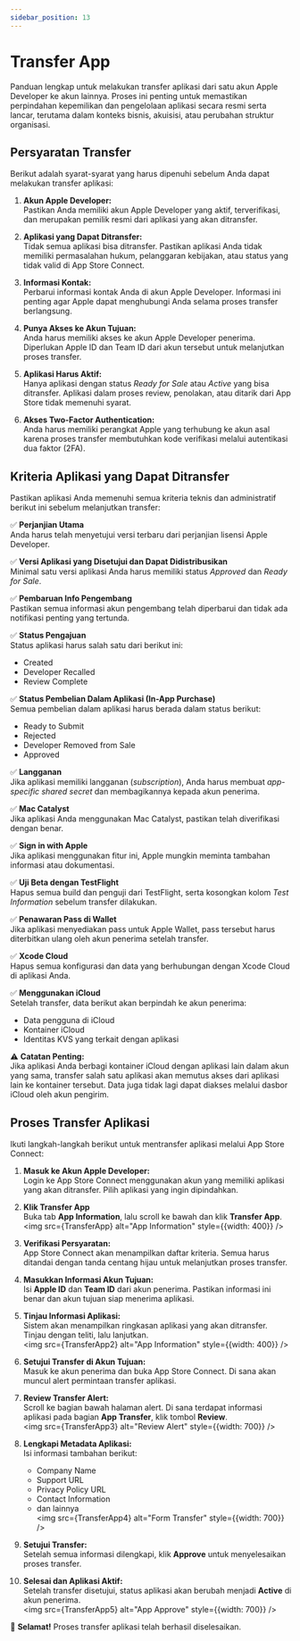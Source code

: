 ```yaml
---
sidebar_position: 13
---
```



# Transfer App

Panduan lengkap untuk melakukan transfer aplikasi dari satu akun Apple Developer ke akun lainnya. Proses ini penting untuk memastikan perpindahan kepemilikan dan pengelolaan aplikasi secara resmi serta lancar, terutama dalam konteks bisnis, akuisisi, atau perubahan struktur organisasi.

## Persyaratan Transfer

Berikut adalah syarat-syarat yang harus dipenuhi sebelum Anda dapat melakukan transfer aplikasi:

1. **Akun Apple Developer:**  
   Pastikan Anda memiliki akun Apple Developer yang aktif, terverifikasi, dan merupakan pemilik resmi dari aplikasi yang akan ditransfer.

2. **Aplikasi yang Dapat Ditransfer:**  
   Tidak semua aplikasi bisa ditransfer. Pastikan aplikasi Anda tidak memiliki permasalahan hukum, pelanggaran kebijakan, atau status yang tidak valid di App Store Connect.

3. **Informasi Kontak:**  
   Perbarui informasi kontak Anda di akun Apple Developer. Informasi ini penting agar Apple dapat menghubungi Anda selama proses transfer berlangsung.

4. **Punya Akses ke Akun Tujuan:**  
   Anda harus memiliki akses ke akun Apple Developer penerima. Diperlukan Apple ID dan Team ID dari akun tersebut untuk melanjutkan proses transfer.

5. **Aplikasi Harus Aktif:**  
   Hanya aplikasi dengan status *Ready for Sale* atau *Active* yang bisa ditransfer. Aplikasi dalam proses review, penolakan, atau ditarik dari App Store tidak memenuhi syarat.

6. **Akses Two-Factor Authentication:**  
   Anda harus memiliki perangkat Apple yang terhubung ke akun asal karena proses transfer membutuhkan kode verifikasi melalui autentikasi dua faktor (2FA).

## Kriteria Aplikasi yang Dapat Ditransfer

Pastikan aplikasi Anda memenuhi semua kriteria teknis dan administratif berikut ini sebelum melanjutkan transfer:

✅ **Perjanjian Utama**  
Anda harus telah menyetujui versi terbaru dari perjanjian lisensi Apple Developer.

✅ **Versi Aplikasi yang Disetujui dan Dapat Didistribusikan**  
Minimal satu versi aplikasi Anda harus memiliki status *Approved* dan *Ready for Sale*.

✅ **Pembaruan Info Pengembang**  
Pastikan semua informasi akun pengembang telah diperbarui dan tidak ada notifikasi penting yang tertunda.

✅ **Status Pengajuan**  
Status aplikasi harus salah satu dari berikut ini:
- Created  
- Developer Recalled  
- Review Complete

✅ **Status Pembelian Dalam Aplikasi (In-App Purchase)**  
Semua pembelian dalam aplikasi harus berada dalam status berikut:
- Ready to Submit  
- Rejected  
- Developer Removed from Sale  
- Approved

✅ **Langganan**  
Jika aplikasi memiliki langganan (*subscription*), Anda harus membuat *app-specific shared secret* dan membagikannya kepada akun penerima.

✅ **Mac Catalyst**  
Jika aplikasi Anda menggunakan Mac Catalyst, pastikan telah diverifikasi dengan benar.

✅ **Sign in with Apple**  
Jika aplikasi menggunakan fitur ini, Apple mungkin meminta tambahan informasi atau dokumentasi.

✅ **Uji Beta dengan TestFlight**  
Hapus semua build dan penguji dari TestFlight, serta kosongkan kolom *Test Information* sebelum transfer dilakukan.

✅ **Penawaran Pass di Wallet**  
Jika aplikasi menyediakan pass untuk Apple Wallet, pass tersebut harus diterbitkan ulang oleh akun penerima setelah transfer.

✅ **Xcode Cloud**  
Hapus semua konfigurasi dan data yang berhubungan dengan Xcode Cloud di aplikasi Anda.

✅ **Menggunakan iCloud**  
Setelah transfer, data berikut akan berpindah ke akun penerima:
- Data pengguna di iCloud  
- Kontainer iCloud  
- Identitas KVS yang terkait dengan aplikasi

⚠️ **Catatan Penting:**  
Jika aplikasi Anda berbagi kontainer iCloud dengan aplikasi lain dalam akun yang sama, transfer salah satu aplikasi akan memutus akses dari aplikasi lain ke kontainer tersebut. Data juga tidak lagi dapat diakses melalui dasbor iCloud oleh akun pengirim.

## Proses Transfer Aplikasi

Ikuti langkah-langkah berikut untuk mentransfer aplikasi melalui App Store Connect:

1. **Masuk ke Akun Apple Developer:**  
   Login ke App Store Connect menggunakan akun yang memiliki aplikasi yang akan ditransfer. Pilih aplikasi yang ingin dipindahkan.

2. **Klik Transfer App**  
   Buka tab **App Information**, lalu scroll ke bawah dan klik **Transfer App**.  
   <img src={TransferApp} alt="App Information" style={{width: 400}} />

3. **Verifikasi Persyaratan:**  
   App Store Connect akan menampilkan daftar kriteria. Semua harus ditandai dengan tanda centang hijau untuk melanjutkan proses transfer.

4. **Masukkan Informasi Akun Tujuan:**  
   Isi **Apple ID** dan **Team ID** dari akun penerima. Pastikan informasi ini benar dan akun tujuan siap menerima aplikasi.

5. **Tinjau Informasi Aplikasi:**  
   Sistem akan menampilkan ringkasan aplikasi yang akan ditransfer. Tinjau dengan teliti, lalu lanjutkan.  
   <img src={TransferApp2} alt="App Information" style={{width: 400}} />

6. **Setujui Transfer di Akun Tujuan:**  
   Masuk ke akun penerima dan buka App Store Connect. Di sana akan muncul alert permintaan transfer aplikasi.

7. **Review Transfer Alert:**  
   Scroll ke bagian bawah halaman alert. Di sana terdapat informasi aplikasi pada bagian **App Transfer**, klik tombol **Review**.  
   <img src={TransferApp3} alt="Review Alert" style={{width: 700}} />

8. **Lengkapi Metadata Aplikasi:**  
   Isi informasi tambahan berikut:
   - Company Name  
   - Support URL  
   - Privacy Policy URL  
   - Contact Information  
   - dan lainnya  
   <img src={TransferApp4} alt="Form Transfer" style={{width: 700}} />

9. **Setujui Transfer:**  
   Setelah semua informasi dilengkapi, klik **Approve** untuk menyelesaikan proses transfer.

10. **Selesai dan Aplikasi Aktif:**  
    Setelah transfer disetujui, status aplikasi akan berubah menjadi **Active** di akun penerima.  
    <img src={TransferApp5} alt="App Approve" style={{width: 700}} />

🎉 **Selamat!** Proses transfer aplikasi telah berhasil diselesaikan.
